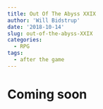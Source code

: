 ```yaml
---
title: Out Of The Abyss XXIX
author: 'Will Bidstrup'
date: '2018-10-14'
slug: out-of-the-abyss-XXIX
categories:
  - RPG
tags:
  - after the game
---
```


# Coming soon
